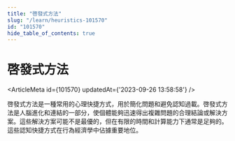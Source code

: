 ```yaml
---
title: "啓發式方法"
slug: "/learn/heuristics-101570"
id: "101570"
hide_table_of_contents: true
---
```



# 啓發式方法

<ArticleMeta id={101570} updatedAt={'2023-09-26 13:58:58'} />
<div className='border-solid border-b border-t-0 my-4 border-[var(--ifm-color-gray-300)]' />

啓發式方法是一種常用的心理快捷方式，用於簡化問題和避免認知過載。啓發式方法是人腦進化和連結的一部分，使個體能夠迅速得出複雜問題的合理結論或解決方案。這些解決方案可能不是最優的，但在有限的時間和計算能力下通常是足夠的。這些認知快捷方式在行為經濟學中佔據重要地位。
